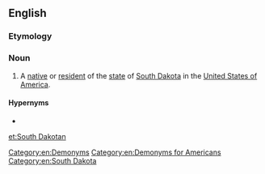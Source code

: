 ==English==

===Etymology===
{{suffix|South Dakota|an|lang=en}}

===Noun===
{{en-noun|head=[[South]] [[Dakotan]]}}

# A [[native]] or [[resident]] of the [[state]] of [[South Dakota]] in the [[United States of America]].

====Hypernyms====
* {{l|en|American}}

[[Category:en:Demonyms]]
[[Category:en:Demonyms for Americans]]
[[Category:en:South Dakota]]

[[et:South Dakotan]]